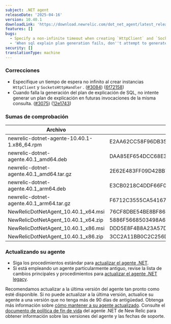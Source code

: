 ```yaml
---
subject: .NET agent
releaseDate: '2025-04-16'
version: 10.40.1
downloadLink: 'https://download.newrelic.com/dot_net_agent/latest_release'
features: []
bugs:
  - Specify a non-infinite timeout when creating `HttpClient` and `SocketsHttpHandler` instances.
  - 'When sql explain plan generation fails, don''t attempt to generate an explain plan on future invocations of the same query.'
security: []
translationType: machine
---
```


### Correcciones

* Especifique un tiempo de espera no infinito al crear instancias `HttpClient` y `SocketsHttpHandler` . ([#3084](https://github.com/newrelic/newrelic-dotnet-agent/issues/3084)) ([6f72158](https://github.com/newrelic/newrelic-dotnet-agent/commit/6f72158b201f1b7f134c2336ecd02c6ac8fca261))
* Cuando falla la generación del plan de explicación de SQL, no intente generar un plan de explicación en futuras invocaciones de la misma consulta. ([#3075](https://github.com/newrelic/newrelic-dotnet-agent/issues/3075)) ([12e1743](https://github.com/newrelic/newrelic-dotnet-agent/commit/12e17434496fdf9da9f357853578fa1548d266d0))

### Sumas de comprobación

| Archivo                                      | SHA - Hash de 256 bits                                           |
| -------------------------------------------- | ---------------------------------------------------------------- |
| newrelic-dotnet-agente-10.40.1-1.x86\_64.rpm | E2AA62CC58F96DB3593EAA1F9182590D70B35B11FD25F68E113EBCEE1DA56985 |
| newrelic-dotnet-agente.40.1\_amd64.deb       | DAA85EF654DCC68E34A92E2F83C72021101F7C281F78A6F3EFE9AB22217C7969 |
| newrelic-dotnet-agente.40.1\_amd64.tar.gz    | 2E62E483FF09D42BB7AB9AFFBB603CA13C68F504052CA17E192CFFA024EFBF72 |
| newrelic-dotnet-agente.40.1\_arm64.deb       | E3CB0218C4DDF66F06523AA1DD81A8972A98D9E21A877C56DC758652B2DD7B3B |
| newrelic-dotnet-agente.40.1\_arm64.tar.gz    | F6712C3555CA541676FF07A0F24BCAD5FAAC076D5B1CB2A1753E28ADE3E5BC11 |
| NewRelicDotNetAgent\_10.40.1\_x64.msi        | 76CF8DBE54BE8BF868B953938EC1B6B7B477D25CF8C741119C289296DF49A001 |
| NewRelicDotNetAgent\_10.40.1\_x64.zip        | 5886F5668503498A6080C16569394496E01349A1E7BF5BA37691384082F6D7D0 |
| NewRelicDotNetAgent\_10.40.1\_x86.msi        | DDD5E8F4B8A23A57D90F3BC89D91B9788848D2D43E1DE0DF400396FAD1286374 |
| NewRelicDotNetAgent\_10.40.1\_x86.zip        | 3CC2A11BB0C2C256DD005FF0D6AF4EC24F4BD4C496E0B1860FAE261349CFFA5B |

### Actualizando su agente

* Siga los procedimientos estándar para [actualizar el agente .NET](/docs/agents/net-agent/installation-configuration/update-net-agent).
* Si está empleando un agente particularmente antiguo, revise la lista de cambios principales y procedimientos para [actualizar el agente .NET legacy](/docs/apm/agents/net-agent/installation/update-net-agent/#updating_older_net).

Recomendamos actualizar a la última versión del agente tan pronto como esté disponible. Si no puede actualizar a la última versión, actualice su agente a una versión que no tenga más de 90 días de antigüedad. Obtenga más información sobre [cómo mantener a su agente actualizado](/docs/new-relic-solutions/new-relic-one/install-configure/update-new-relic-agent). Consulte el [documento de política de fin de vida](/docs/apm/agents/net-agent/getting-started/net-agent-eol-policy) del agente .NET de New Relic para obtener información sobre las versiones del agente y las fechas de soporte.